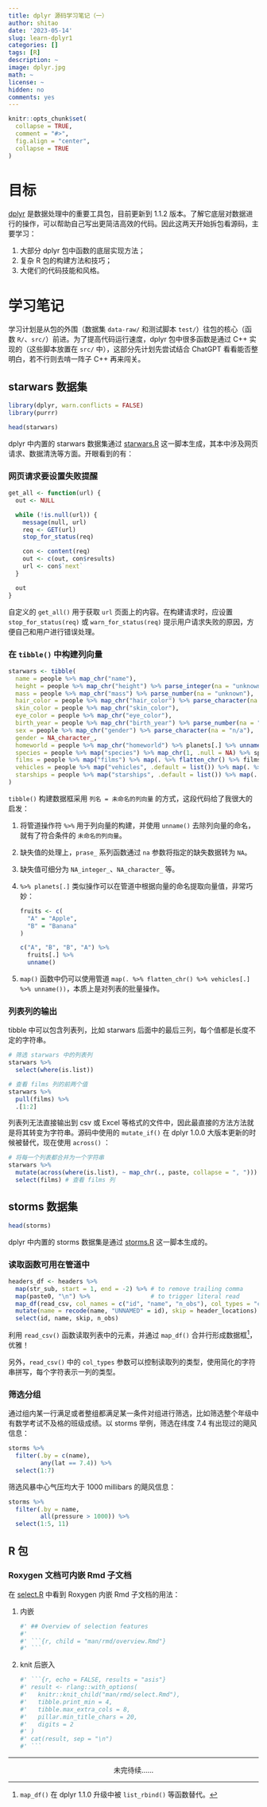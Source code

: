 ```yaml
---
title: dplyr 源码学习笔记（一）
author: shitao
date: '2023-05-14'
slug: learn-dplyr1
categories: []
tags: [R]
description: ~
image: dplyr.jpg
math: ~
license: ~
hidden: no
comments: yes
---
```


```r
knitr::opts_chunk$set(
  collapse = TRUE,
  comment = "#>",
  fig.align = "center",
  collapse = TRUE
)
```

# 目标

[dplyr](https://dplyr.tidyverse.org/) 是数据处理中的重要工具包，目前更新到 1.1.2 版本。了解它底层对数据进行的操作，可以帮助自己写出更简洁高效的代码。因此这两天开始拆包看源码，主要学习：

1. 大部分 dplyr 包中函数的底层实现方法；
1. 复杂 R 包的构建方法和技巧；
1. 大佬们的代码技能和风格。

# 学习笔记

学习计划是从包的外围（数据集 `data-raw/` 和测试脚本 `test/`）往包的核心（函数 `R/`、`src/`）前进。为了提高代码运行速度，dplyr 包中很多函数是通过 C++ 实现的（这些脚本放置在 `src/` 中），这部分先计划先尝试结合 ChatGPT 看看能否整明白，若不行则去啃一阵子 C++ 再来闯关。

## starwars 数据集

```r
library(dplyr, warn.conflicts = FALSE)
library(purrr)

head(starwars)
```


dplyr 中内置的 starwars 数据集通过 [starwars.R](https://github.com/tidyverse/dplyr/blob/main/data-raw/starwars.R) 这一脚本生成，其本中涉及网页请求、数据清洗等方面。开眼看到的有：

### 网页请求要设置失败提醒

```r
get_all <- function(url) {
  out <- NULL

  while (!is.null(url)) {
    message(null, url)
    req <- GET(url)
    stop_for_status(req)

    con <- content(req)
    out <- c(out, con$results)
    url <- con$`next`
  }

  out
}
```

自定义的 `get_all()` 用于获取 `url` 页面上的内容。在构建请求时，应设置 `stop_for_status(req)` 或 `warn_for_status(req)` 提示用户请求失败的原因，方便自己和用户进行错误处理。

### 在 `tibble()` 中构建列向量

```r
starwars <- tibble(
  name = people %>% map_chr("name"),
  height = people %>% map_chr("height") %>% parse_integer(na = "unknown"),
  mass = people %>% map_chr("mass") %>% parse_number(na = "unknown"),
  hair_color = people %>% map_chr("hair_color") %>% parse_character(na = "n/a"),
  skin_color = people %>% map_chr("skin_color"),
  eye_color = people %>% map_chr("eye_color"),
  birth_year = people %>% map_chr("birth_year") %>% parse_number(na = "unknown"),
  sex = people %>% map_chr("gender") %>% parse_character(na = "n/a"),
  gender = NA_character_,
  homeworld = people %>% map_chr("homeworld") %>% planets[.] %>% unname(),
  species = people %>% map("species") %>% map_chr(1, .null = NA) %>% species[.] %>% unname(),
  films = people %>% map("films") %>% map(. %>% flatten_chr() %>% films[.] %>% unname()),
  vehicles = people %>% map("vehicles", .default = list()) %>% map(. %>% flatten_chr() %>% vehicles[.] %>% unname()),
  starships = people %>% map("starships", .default = list()) %>% map(. %>% flatten_chr() %>% starships[.] %>% unname())
)
```

`tibble()` 构建数据框采用 `列名 = 未命名的列向量` 的方式，这段代码给了我很大的启发：

1. 将管道操作符 `%>%` 用于列向量的构建，并使用 `unname()` 去除列向量的命名，就有了符合条件的 `未命名的列向量`。
1. 缺失值的处理上，`prase_` 系列函数通过 `na` 参数将指定的缺失数据转为 `NA`。
1. 缺失值可细分为 `NA_integer_`、`NA_character_ ` 等。
1. `%>% planets[.]` 类似操作可以在管道中根据向量的命名提取向量值，非常巧妙：

    ```r
    fruits <- c(
      "A" = "Apple",  
      "B" = "Banana"  
    )
    
    c("A", "B", "B", "A") %>% 
      fruits[.] %>% 
      unname()
    ```

1. `map()` 函数中仍可以使用管道 `map(. %>% flatten_chr() %>% vehicles[.] %>% unname())`，本质上是对列表的批量操作。

### 列表列的输出

tibble 中可以包含列表列，比如 starwars 后面中的最后三列，每个值都是长度不定的字符串。

```r
# 筛选 starwars 中的列表列
starwars %>% 
  select(where(is.list))
```

```r
# 查看 films 列的前两个值
starwars %>% 
  pull(films) %>% 
  .[1:2]
```

列表列无法直接输出到 csv 或 Excel 等格式的文件中，因此最直接的方法方法就是将其转变为字符串。源码中使用的 `mutate_if()` 在 dplyr 1.0.0 大版本更新的时候被替代，现在使用 `across()` ：

```r
# 将每一个列表都合并为一个字符串
starwars %>% 
  mutate(across(where(is.list), ~ map_chr(., paste, collapse = ", "))) %>% 
  select(films) # 查看 films 列
```

## storms 数据集

```r
head(storms)
```


dplyr 中内置的 storms 数据集是通过 [storms.R](https://github.com/tidyverse/dplyr/blob/main/data-raw/storms.R) 这一脚本生成的。

### 读取函数可用在管道中

```r
headers_df <- headers %>%
  map(str_sub, start = 1, end = -2) %>% # to remove trailing comma
  map(paste0, "\n") %>%                 # to trigger literal read
  map_df(read_csv, col_names = c("id", "name", "n_obs"), col_types = "cci") %>%
  mutate(name = recode(name, "UNNAMED" = id), skip = header_locations) %>%
  select(id, name, skip, n_obs)
```

利用 `read_csv()` 函数读取列表中的元素，并通过 `map_df()` 合并行形成数据框[^map_df]，优雅！

另外，`read_csv()` 中的 `col_types` 参数可以控制读取列的类型，使用简化的字符串拼写，每个字符表示一列的类型。

[^map_df]: `map_df()` 在 dplyr 1.1.0 升级中被 `list_rbind()` 等函数替代。

### 筛选分组

通过组内某一行满足或者整组都满足某一条件对组进行筛选，比如筛选整个年级中有数学考试不及格的班级成绩。以 storms 举例，筛选在纬度 7.4 有出现过的飓风信息：

```r
storms %>% 
  filter(.by = c(name),
         any(lat == 7.4)) %>% 
  select(1:7)
```

筛选风暴中心气压均大于 1000 millibars 的飓风信息：

```r
storms %>% 
  filter(.by = name,
         all(pressure > 1000)) %>% 
  select(1:5, 11)
```


## R 包

### Roxygen 文档可内嵌 Rmd 子文档

在 [select.R](https://github.com/tidyverse/dplyr/blob/813dc33c8b5eee51d0ddd505c115db274072abbc/R/select.R) 中看到 Roxygen 内嵌 Rmd 子文档的用法：

1. 内嵌

    ```r
    #' ## Overview of selection features
    #'
    #' ```{r, child = "man/rmd/overview.Rmd"}
    #' ```
    ```

1. knit 后嵌入

    ```r
    #' ```{r, echo = FALSE, results = "asis"}
    #' result <- rlang::with_options(
    #'   knitr::knit_child("man/rmd/select.Rmd"),
    #'   tibble.print_min = 4,
    #'   tibble.max_extra_cols = 8,
    #'   pillar.min_title_chars = 20,
    #'   digits = 2
    #' )
    #' cat(result, sep = "\n")
    #' ```
    ```

---

<center>未完待续……</center>
